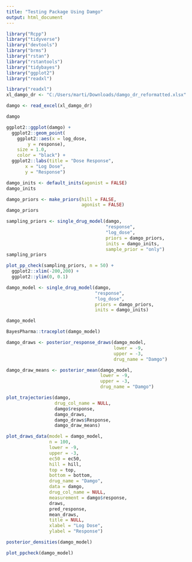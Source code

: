 ```yaml
---
title: "Testing Package Using Damgo"
output: html_document
---
```


```r
library("Rcpp")
library("tidyverse")
library("devtools")
library("brms")
library("rstan")
library("rstantools")
library("tidybayes")
library("ggplot2")
library("readxl")
```

```r
library("readxl")
xl_damgo_dr <- "C:/Users/marti/Downloads/damgo_dr_reformatted.xlsx"

damgo <- read_excel(xl_damgo_dr)

damgo
```

```r
ggplot2::ggplot(damgo) +
  ggplot2::geom_point(
    ggplot2::aes(x = log_dose,
        y = response),
    size = 1.0,
    color = "black") +
  ggplot2::labs(title = "Dose Response",
       x = "Log Dose",
       y = "Response")
```

```r
damgo_inits <- default_inits(agonist = FALSE)
damgo_inits
```

```r
damgo_priors <- make_priors(hill = FALSE, 
                            agonist = FALSE)
damgo_priors
```

```r
sampling_priors <- single_drug_model(damgo, 
                                     "response",
                                     "log_dose",
                                     priors = damgo_priors,
                                     inits = damgo_inits,
                                     sample_prior = "only")
sampling_priors
```

```r
plot_pp_check(sampling_priors, n = 50) + 
  ggplot2::xlim(-200,200) +
  ggplot2::ylim(0, 0.1)
```

```r
damgo_model <- single_drug_model(damgo, 
                                 "response", 
                                 "log_dose", 
                                 priors = damgo_priors,
                                 inits = damgo_inits)

damgo_model
```


```r
BayesPharma::traceplot(damgo_model)
```

```r
damgo_draws <- posterior_response_draws(damgo_model, 
                                        lower = -9, 
                                        upper = -3,
                                        drug_name = "Damgo")

damgo_draw_means <- posterior_mean(damgo_model,
                                   lower = -9, 
                                   upper = -3,
                                   drug_name = "Damgo")

plot_trajectories(damgo,
                  drug_col_name = NULL,
                  damgo$response,
                  damgo_draws,
                  damgo_draws$Response,
                  damgo_draw_means)
```


```r

plot_draws_data(model = damgo_model,
                n = 100,
                lower = -9,
                upper = -3,
                ec50 = ec50,
                hill = hill,
                top = top,
                bottom = bottom,
                drug_name = "Damgo",
                data = damgo,
                drug_col_name = NULL,
                measurement = damgo$response,
                draws,
                pred_response,
                mean_draws,
                title = NULL,
                xlabel = "Log Dose",
                ylabel = "Response")
```

```r
posterior_densities(damgo_model)
```

```r
plot_ppcheck(damgo_model)
```

